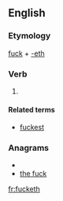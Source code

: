 ==English==

===Etymology===
[[fuck]] + [[-eth]]

===Verb===
{{en-verb form}}

# {{vulgar}} {{qualifier|affected archaic}} {{form of|third-person singular|fuck}}

====Related terms====
* [[fuckest]]

===Anagrams===
* {{alphagram|cefhktu}}
* [[the fuck#English|the fuck]]

[[fr:fucketh]]